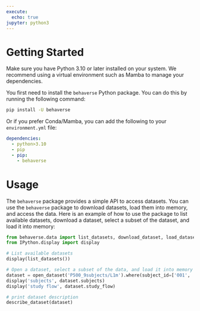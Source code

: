 ```yaml
---
execute:
  echo: true
jupyter: python3
---
```


# Getting Started

Make sure you have Python 3.10 or later installed on your system. We recommend using a virtual environment such as Mamba to manage your dependencies.

You first need to install the `behaverse` Python package. You can do this by running the following command:

```bash
pip install -U behaverse
```

Or if you prefer Conda/Mamba, you can add the following to your `environment.yml` file:

```yaml
dependencies:
  - python>3.10
  - pip
  - pip:
    - behaverse
```

# Usage

The `behaverse` package provides a simple API to access datasets. You can use the `behaverse` package to download datasets, load them into memory, and access the data. Here is an example of how to use the package to list available datasets, download a dataset, select a subset of the dataset, and load it into memory:

```python
from behaverse.data import list_datasets, download_dataset, load_dataset, open_dataset, describe_dataset
from IPython.display import display

# List available datasets
display(list_datasets())

# Open a dataset, select a subset of the data, and load it into memory
dataset = open_dataset('P500_9subjects/L1m').where(subject_id=['001', '002']).load()
display('subjects', dataset.subjects)
display('study flow', dataset.study_flow)

# print dataset description
describe_dataset(dataset)
```
